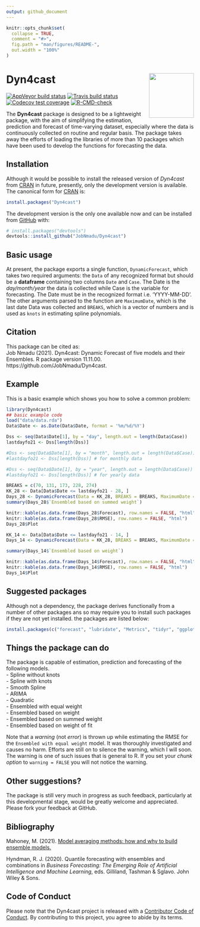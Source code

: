 ```yaml
---
output: github_document
---
```


<!-- README.md is generated from README.Rmd. Please edit that file -->

```r
knitr::opts_chunk$set(
  collapse = TRUE,
  comment = "#>",
  fig.path = "man/figures/README-",
  out.width = "100%"
)
```

# Dyn4cast  <img src="man/figures/logo.png" align="right" alt="" width="120" />  

<!-- badges: start -->
[![AppVeyor build status](https://ci.appveyor.com/api/projects/status/github/JobNmadu/Dyn4cast?branch=master&svg=true)](https://ci.appveyor.com/project/JobNmadu/Dyn4cast)
[![Travis build status](https://app.travis-ci.com/github/JobNmadu/Dyn4cast.svg?branch=master)](https://app.travis-ci.com/github/JobNmadu/Dyn4cast)
[![Codecov test coverage](https://codecov.io/gh/JobNmadu/Dyn4cast/branch/master/graph/badge.svg)](https://codecov.io/gh/JobNmadu/Dyn4cast?branch=master)
[![R-CMD-check](https://github.com/JobNmadu/Dyn4cast/workflows/R-CMD-check/badge.svg)](https://github.com/JobNmadu/Dyn4cast/actions)
<!-- badges: end -->

The __Dyn4cast__ package is designed to be a lightweight package, with the 
    aim of simplifying the estimation, prediction and forecast of time-varying dataset, especially where the data is continuously collected on routine and regular basis. The package takes away the efforts of loading the libraries of more than 10 packages which have been used to develop the functions for forecasting the data. 

## Installation

Although it would be possible to install the released version of _Dyn4cast_ from [CRAN](https://CRAN.R-project.org) in future, presently, only the development version is available. The canonical form for  [CRAN](https://CRAN.R-project.org) is:

``` r
install.packages("Dyn4cast")
```

The development version is the only one available now and can be installed from [GitHub](https://github.com/) with:

``` r
# install.packages("devtools")
devtools::install_github("JobNmadu/Dyn4cast")
```

## Basic usage

At present, the package exports a single function, `DynamicForecast`, which takes two required arguments: the `Data` of any recognized format but should be a **dataframe** containing two columns `Date` and `Case`. The Date is the _day/month/year_ the data is collected while Case is the variable for forecasting. The Date must be in the recognized format i.e. 'YYYY-MM-DD'. The other arguments parsed to the function are `MaximumDate`, which is the last date Data was collected and `BREAKS`, which is a vector of numbers and is used as `knots` in estimating spline polynomials.

## Citation
This package can be cited as:  
Job Nmadu (2021). Dyn4cast: Dynamic Forecast of five models and their Ensembles. R package version 11.11.00. https://github.com/JobNmadu/Dyn4cast.  

## Example

This is a basic example which shows you how to solve a common problem:

```r

library(Dyn4cast)
## basic example code
load("data/data.rda")
Data$Date <- as.Date(Data$Date, format = '%m/%d/%Y')

Dss <- seq(Data$Date[1], by = "day", length.out = length(Data$Case))
lastdayfo21 <- Dss[length(Dss)]

#Dss <- seq(Data$Date[1], by = "month", length.out = length(Data$Case))
#lastdayfo21 <- Dss[length(Dss)] # for monthly data

#Dss <- seq(Data$Date[1], by = "year", length.out = length(Data$Case))
#lastdayfo21 <- Dss[length(Dss)] # for yearly data

BREAKS = c(70, 131, 173, 228, 274)
KK_28 <- Data[Data$Date <= lastdayfo21 - 28, ]
Days_28 <- DynamicForecast(Data = KK_28, BREAKS = BREAKS, MaximumDate = "2021-02-10", Trend = "Day")
summary(Days_28$`Ensembled based on summed weight`)

knitr::kable(as.data.frame(Days_28$Forecast), row.names = FALSE, "html")
knitr::kable(as.data.frame(Days_28$RMSE), row.names = FALSE, "html")
Days_28$Plot

KK_14 <- Data[Data$Date <= lastdayfo21 - 14, ]
Days_14 <- DynamicForecast(Data = KK_28, BREAKS = BREAKS, MaximumDate = "2021-02-10", Trend = "Day")

summary(Days_14$`Ensembled based on weight`)

knitr::kable(as.data.frame(Days_14$Forecast), row.names = FALSE, "html")
knitr::kable(as.data.frame(Days_14$RMSE), row.names = FALSE, "html")
Days_14$Plot
```

## Suggested packages
Although not a dependency, the package derives functionally from a number of other packages ans so may require you to install such packages if they are not yet installed. the packages are listed below:

```r
install.packages(c("forecast", "lubridate", "Metrics", "tidyr", "ggplot2", "magrittr", "formattable", "xlsx", "readxl"))
```

## Things the package can do
The package is capable of estimation, prediction and forecasting of the following models.  
- Spline without knots  
- Spline with knots  
- Smooth Spline  
- ARIMA  
- Quadratic  
- Ensembled with equal weight  
- Ensembled based on weight  
- Ensembled based on summed weight  
- Ensembled based on weight of fit  

Note that a *warning* (not _error_) is thrown up while estimating the RMSE for the `Ensembled with equal weight` model. It was thoroughly investigated and causes no harm. Efforts are still on to silence the warning, which I will soon. The warning is one of such issues that is general to R. If you set your _chunk option_ to `warning = FALSE` you will not notice the warning.  

## Other suggestions?
The package is still very much in progress as such feedback, particularly at this developmental stage, would be greatly welcome and appreciated. Please fork your feedback at GitHub.

## Bibliography
Mahoney, M. (2021). [Model averaging methods: how and why to build ensemble models.](https://www.mm218.dev/posts/2021/01/model-averaging/)  

Hyndman, R. J. (2020). Quantile forecasting with ensembles and combinations in _Business Forecasting: The Emerging Role of Artificial Intelligence and Machine Learning_, eds. Gilliland, Tashman & Sglavo. John Wiley & Sons. 

## Code of Conduct  

Please note that the Dyn4cast project is released with a [Contributor Code of Conduct](https://contributor-covenant.org/version/2/0/CODE_OF_CONDUCT.html). By contributing to this project, you agree to abide by its terms.

